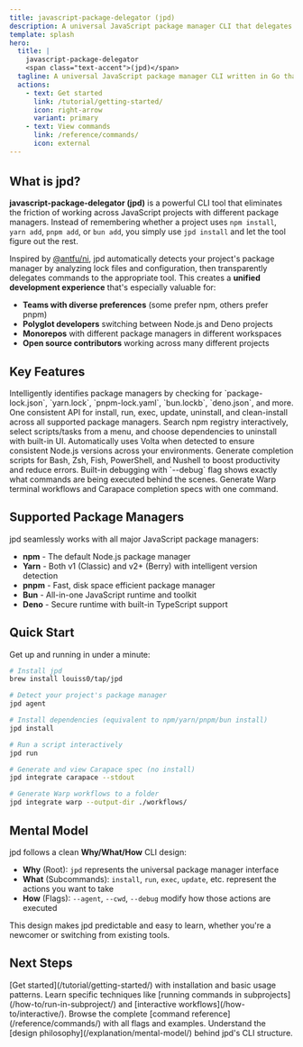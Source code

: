```yaml
---
title: javascript-package-delegator (jpd)
description: A universal JavaScript package manager CLI that delegates to npm, Yarn, pnpm, Bun, and Deno.
template: splash
hero:
  title: |
    javascript-package-delegator
    <span class="text-accent">(jpd)</span>
  tagline: A universal JavaScript package manager CLI written in Go that automatically detects and delegates to npm, Yarn, pnpm, Bun, and Deno.
  actions:
    - text: Get started
      link: /tutorial/getting-started/
      icon: right-arrow
      variant: primary
    - text: View commands
      link: /reference/commands/
      icon: external
---
```



<div style="text-align: center; margin-bottom: 2rem;">
  <Badge text="Documentation for jpd 2.0.1" variant="note" />
</div>

## What is jpd?

**javascript-package-delegator (jpd)** is a powerful CLI tool that eliminates the friction of working across JavaScript projects with different package managers. Instead of remembering whether a project uses `npm install`, `yarn add`, `pnpm add`, or `bun add`, you simply use `jpd install` and let the tool figure out the rest.

Inspired by [@antfu/ni](https://github.com/antfu/ni), jpd automatically detects your project's package manager by analyzing lock files and configuration, then transparently delegates commands to the appropriate tool. This creates a **unified development experience** that's especially valuable for:

- **Teams with diverse preferences** (some prefer npm, others prefer pnpm)
- **Polyglot developers** switching between Node.js and Deno projects
- **Monorepos** with different package managers in different workspaces
- **Open source contributors** working across many different projects

## Key Features

<CardGrid>
  <Card title="Automatic Detection" icon="magnifier">
    Intelligently identifies package managers by checking for `package-lock.json`, `yarn.lock`, `pnpm-lock.yaml`, `bun.lockb`, `deno.json`, and more.
  </Card>

  <Card title="Unified Commands" icon="rocket">
    One consistent API for install, run, exec, update, uninstall, and clean-install across all supported package managers.
  </Card>

  <Card title="Interactive Workflows" icon="puzzle">
    Search npm registry interactively, select scripts/tasks from a menu, and choose dependencies to uninstall with built-in UI.
  </Card>

  <Card title="Volta Integration" icon="setting">
    Automatically uses Volta when detected to ensure consistent Node.js versions across your environments.
  </Card>

  <Card title="Shell Completion" icon="open-book">
    Generate completion scripts for Bash, Zsh, Fish, PowerShell, and Nushell to boost productivity and reduce errors.
  </Card>

  <Card title="Debug Mode" icon="information">
    Built-in debugging with `--debug` flag shows exactly what commands are being executed behind the scenes.
  </Card>

  <Card title="External Integrations" icon="puzzle">
    Generate Warp terminal workflows and Carapace completion specs with one command.
  </Card>
</CardGrid>

## Supported Package Managers

jpd seamlessly works with all major JavaScript package managers:

- **npm** - The default Node.js package manager
- **Yarn** - Both v1 (Classic) and v2+ (Berry) with intelligent version detection
- **pnpm** - Fast, disk space efficient package manager
- **Bun** - All-in-one JavaScript runtime and toolkit
- **Deno** - Secure runtime with built-in TypeScript support

## Quick Start

Get up and running in under a minute:

```bash
# Install jpd
brew install louiss0/tap/jpd

# Detect your project's package manager
jpd agent

# Install dependencies (equivalent to npm/yarn/pnpm/bun install)
jpd install

# Run a script interactively
jpd run

# Generate and view Carapace spec (no install)
jpd integrate carapace --stdout

# Generate Warp workflows to a folder
jpd integrate warp --output-dir ./workflows/
```

## Mental Model

jpd follows a clean **Why/What/How** CLI design:

- **Why** (Root): `jpd` represents the universal package manager interface
- **What** (Subcommands): `install`, `run`, `exec`, `update`, etc. represent the actions you want to take
- **How** (Flags): `--agent`, `--cwd`, `--debug` modify how those actions are executed

This design makes jpd predictable and easy to learn, whether you're a newcomer or switching from existing tools.

## Next Steps

<CardGrid>
  <Card title="Tutorial" icon="rocket">
    [Get started](/tutorial/getting-started/) with installation and basic usage patterns.
  </Card>

  <Card title="How-to Guides" icon="list-format">
    Learn specific techniques like [running commands in subprojects](/how-to/run-in-subproject/) and [interactive workflows](/how-to/interactive/).
  </Card>

  <Card title="Commands Reference" icon="document">
    Browse the complete [command reference](/reference/commands/) with all flags and examples.
  </Card>

  <Card title="Mental Model" icon="puzzle">
    Understand the [design philosophy](/explanation/mental-model/) behind jpd's CLI structure.
  </Card>
</CardGrid>
